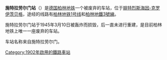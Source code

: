 {{noteTA
|1=zh-hans:克罗伊茨贝格;zh-hk:十字山;zh-tw:十字山;
}}
{{Infobox station
|name =<s>施特拉劳尔门站<br />U-Bahnhof Stralauer Tor<br />U-Bahnhof Osthafen</s>
|image        =U-Bahn_Berlin_Stralauer_Tor_Osthafen_1902.jpg 
|caption  =
|Location     = [[腓特烈斯海因-克罗伊茨贝格|腓特烈斯海因-克罗伊茨贝格]]
|opened       =1902年
|Line         ={{ÖPNV_Berlin|U1}}
|Platform     =
}}
'''施特拉劳尔门站'''（{{lang-de|U-Bahnhof Stralauer Tor/U-Bahnhof Osthafen}}）是[[德国|德国]][[柏林地铁|柏林地铁]]一个被废弃的车站，位于[[腓特烈斯海因-克罗伊茨贝格|腓特烈斯海因-克罗伊茨贝格]]，途经的线路有[[柏林地铁1号线|柏林地铁1号线]]和[[柏林地鐵3號線|柏林地鐵3號線]]。

施特拉劳尔门站于1945年3月10日被轰炸而损毁，后一直未进行重建，是目前柏林地铁上唯一一座废弃的车站。

车站名称来自施特拉劳尔门。

{{柏林地鐵1號線}}
{{柏林地鐵3號線}}
[[Category:1902年啟用的鐵路車站|Category:1902年啟用的鐵路車站]]